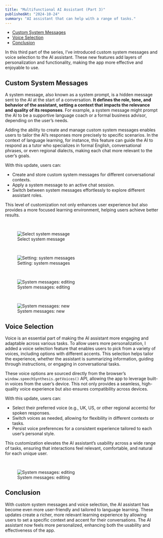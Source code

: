 ```yaml
---
title: "Multifunctional AI Assistant (Part 3)"
publishedAt: "2024-10-24"
summary: "AI assistant that can help with a range of tasks."
---
```


- [Custom System Messages](#custom-system-messages)
- [Voice Selection](#voice-selection)
- [Conclusion](#conclusion)

In this third part of the series, I’ve introduced custom system messages and voice selection to the AI assistant. These new features add layers of personalization and functionality, making the app more effective and enjoyable to use.

## Custom System Messages

A system message, also known as a system prompt, is a hidden message sent to the AI at the start of a conversation. **It defines the role, tone, and behavior of the assistant, setting a context that impacts the relevance and quality of its responses**. For example, a system message might prompt the AI to be a supportive language coach or a formal business advisor, depending on the user’s needs.

Adding the ability to create and manage custom system messages enables users to tailor the AI’s responses more precisely to specific scenarios. In the context of language learning, for instance, this feature can guide the AI to respond as a tutor who specializes in formal English, conversational phrases, or even regional dialects, making each chat more relevant to the user’s goals.

With this update, users can:

- Create and store custom system messages for different conversational contexts.
- Apply a system message to an active chat session.
- Switch between system messages effortlessly to explore different assistant roles.

This level of customization not only enhances user experience but also provides a more focused learning environment, helping users achieve better results.

<br/>

<figure style={{ textAlign: "center" }}>
  <img
    src="/multifunctional-ai-assistant/sys-msg-menu.png"
    alt="Select system message"
    style={{ marginBottom: "8px"}}
  />
  <figcaption>Select system message</figcaption>
</figure>

<br/>

<figure style={{ textAlign: "center" }}>
  <img
    src="/multifunctional-ai-assistant/settings-sys-msg.png"
    alt="Setting: system messages"
    style={{ marginBottom: "8px"}}
  />
  <figcaption>Setting: system messages</figcaption>
</figure>

<br/>

<figure style={{ textAlign: "center" }}>
  <img
    src="/multifunctional-ai-assistant/sys-msg-edit.png"
    alt="System messages: editing"
    style={{ marginBottom: "8px"}}
  />
  <figcaption>System messages: editing</figcaption>
</figure>

<br/>

<figure style={{ textAlign: "center" }}>
  <img
    src="/multifunctional-ai-assistant/sys-msg-new.png"
    alt="System messages: new"
    style={{ marginBottom: "8px"}}
  />
  <figcaption>System messages: new</figcaption>
</figure>

## Voice Selection

Voice is an essential part of making the AI assistant more engaging and adaptable across various tasks. To allow users more personalization, I added a voice selection feature that enables users to pick from a variety of voices, including options with different accents. This selection helps tailor the experience, whether the assistant is summarizing information, guiding through instructions, or engaging in conversational tasks.

These voice options are sourced directly from the browser’s `window.speechSynthesis.getVoices()` API, allowing the app to leverage built-in voices from the user’s device. This not only provides a seamless, high-quality voice experience but also ensures compatibility across devices.

With this update, users can:

- Select their preferred voice (e.g., UK, US, or other regional accents) for spoken responses.
- Switch voices as needed, allowing for flexibility in different contexts or tasks.
- Persist voice preferences for a consistent experience tailored to each user’s personal style.

This customization elevates the AI assistant’s usability across a wide range of tasks, ensuring that interactions feel relevant, comfortable, and natural for each unique user.

<br/>

<figure style={{ textAlign: "center" }}>
  <img
    src="/multifunctional-ai-assistant/voice-menu.png"
    alt="System messages: editing"
    style={{ marginBottom: "8px"}}
  />
  <figcaption>System messages: editing</figcaption>
</figure>

## Conclusion

With custom system messages and voice selection, the AI assistant has become even more user-friendly and tailored to language learning. These updates create a richer, more relevant learning experience by allowing users to set a specific context and accent for their conversations. The AI assistant now feels more personalized, enhancing both the usability and effectiveness of the app.







